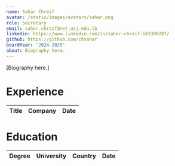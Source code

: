 ```yaml
---
name: Sahar Chreif
avatar: /static/images/avatars/sahar.png
role: Secretary
email: sahar.chraif@net.usj.edu.lb
linkedin: https://www.linkedin.com/in/sahar-chreif-b83308287/
github: https://github.com/chsahar
boardYear: '2024-2025'
about: Biography here.
---
```


[Biography here.]

<h1>Experience</h1>

| Title | Company | Date |
| ----- | ------- | ---- |

<h1>Education</h1>

| Degree | University | Country | Date |
| ------ | ---------- | ------- | ---- |

